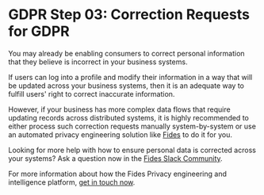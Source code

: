 
# GDPR Step 03: Correction Requests for GDPR

You may already be enabling consumers to correct personal information that they believe is incorrect in your business systems.

If users can log into a profile and modify their information in a way that will be updated across your business systems, then it is an adequate way to fulfill users' right to correct inaccurate information.

However, if your business has more complex data flows that require updating records across distributed systems, it is highly recommended to either process such correction requests manually system-by-system or use an automated privacy engineering solution like [Fides](https://fid.es/start) to do it for you.

<Callout> Looking for more help with how to ensure personal data is corrected across your systems? Ask a question now in the [Fides Slack Community](https://fid.es/join-slack). </Callout>

For more information about how the Fides Privacy engineering and intelligence platform, [get in touch now](https://ethyca.com/book-demo).